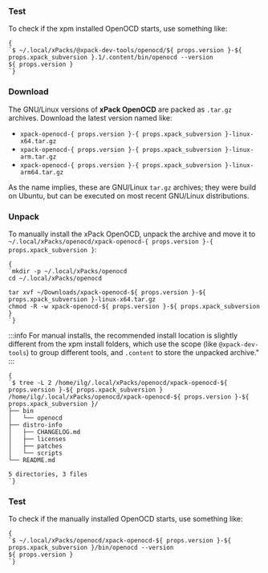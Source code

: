 

<InstallEasy/>

### Test

To check if the xpm installed OpenOCD starts, use something like:

<pre><code className="language-console">{
`$ ~/.local/xPacks/@xpack-dev-tools/openocd/${ props.version }-${ props.xpack_subversion }.1/.content/bin/openocd --version
${ props.version }
`}</code></pre>

<InstallManual/>

### Download

The GNU/Linux versions of **xPack OpenOCD**
are packed as `.tar.gz` archives.
Download the latest version named like:

<ul>
<li><code>xpack-openocd-{ props.version }-{ props.xpack_subversion }-linux-x64.tar.gz</code></li>
<li><code>xpack-openocd-{ props.version }-{ props.xpack_subversion }-linux-arm.tar.gz</code></li>
<li><code>xpack-openocd-{ props.version }-{ props.xpack_subversion }-linux-arm64.tar.gz</code></li>
</ul>

As the name implies, these are GNU/Linux `tar.gz` archives; they were build on
Ubuntu, but can be executed on most recent GNU/Linux distributions.

### Unpack

<p>To manually install the xPack OpenOCD,
unpack the archive and move it
to <code>~/.local/xPacks/openocd/xpack-openocd-{ props.version }-{ props.xpack_subversion }</code>:</p>

<pre><code className="language-console">{
`mkdir -p ~/.local/xPacks/openocd
cd ~/.local/xPacks/openocd

tar xvf ~/Downloads/xpack-openocd-${ props.version }-${ props.xpack_subversion }-linux-x64.tar.gz
chmod -R -w xpack-openocd-${ props.version }-${ props.xpack_subversion }
`}</code></pre>

:::info
For manual installs, the recommended
install location is slightly different from the xpm install folders,
which use the scope (like `@xpack-dev-tools`) to group different tools,
and `.content` to store the unpacked archive."
:::

<pre><code className="language-console">{
`$ tree -L 2 /home/ilg/.local/xPacks/openocd/xpack-openocd-${ props.version }-${ props.xpack_subversion }
/home/ilg/.local/xPacks/openocd/xpack-openocd-${ props.version }-${ props.xpack_subversion }/
├── bin
│   └── openocd
├── distro-info
│   ├── CHANGELOG.md
│   ├── licenses
│   ├── patches
│   └── scripts
└── README.md

5 directories, 3 files
`}</code></pre>

### Test

To check if the manually installed OpenOCD starts, use something like:

<pre><code className="language-console">{
`$ ~/.local/xPacks/openocd/xpack-openocd-${ props.version }-${ props.xpack_subversion }/bin/openocd --version
${ props.version }
`}</code></pre>

